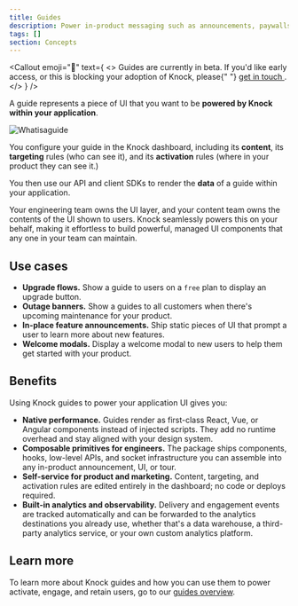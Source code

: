 ```yaml
---
title: Guides
description: Power in-product messaging such as announcements, paywalls, and banners using your own components.
tags: []
section: Concepts
---
```


<Callout
  emoji="🚧"
  text={
    <>
      Guides are currently in beta. If you'd like early access, or this is
      blocking your adoption of Knock, please{" "}
      <a href="mailto:support@knock.app?subject=Guides%20beta%20access">
        get in touch
      </a>
      .
    </>
  }
/>

A guide represents a piece of UI that you want to be **powered by Knock within your application**.

<Image
  src="/images/concepts/guides/WhatIsAGuide.png"
  alt="Whatisaguide"
  width={1356}
  height={1452}
  className="rounded-md mx-auto border border-gray-200"
/>

You configure your guide in the Knock dashboard, including its **content**, its **targeting** rules (who can see it), and its **activation** rules (where in your product they can see it.)

You then use our API and client SDKs to render the **data** of a guide within your application.

Your engineering team owns the UI layer, and your content team owns the contents of the UI shown to users. Knock seamlessly powers this on your behalf, making it effortless to build powerful, managed UI components that any one in your team can maintain.

## Use cases

- **Upgrade flows.** Show a guide to users on a `free` plan to display an upgrade button.
- **Outage banners.** Show a guides to all customers when there's upcoming maintenance for your product.
- **In-place feature announcements.** Ship static pieces of UI that prompt a user to learn more about new features.
- **Welcome modals.** Display a welcome modal to new users to help them get started with your product.

## Benefits

Using Knock guides to power your application UI gives you:

- **Native performance.** Guides render as first-class React, Vue, or Angular components instead of injected scripts. They add no runtime overhead and stay aligned with your design system.
- **Composable primitives for engineers.** The package ships components, hooks, low-level APIs, and socket infrastructure you can assemble into any in-product announcement, UI, or tour.
- **Self-service for product and marketing.** Content, targeting, and activation rules are edited entirely in the dashboard; no code or deploys required.
- **Built-in analytics and observability.** Delivery and engagement events are tracked automatically and can be forwarded to the analytics destinations you already use, whether that's a data warehouse, a third-party analytics service, or your own custom analytics platform.

## Learn more

To learn more about Knock guides and how you can use them to power activate, engage, and retain users, go to our [guides overview](/in-app-ui/guides/overview).
